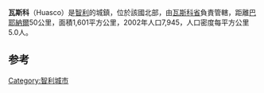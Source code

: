 
{{Infobox settlement
|official_name          = Huasco
|settlement_type        =城市
|native_name = 
|image_skyline          = HUASCO - FORO DESDE PLAYA GRANDE - panoramio (cropped).jpg
|image_caption          = 
|image_flag             = Huasco Bandera.svg
|image_shield           = Escudo de Huasco.svg
|image_map              = Comuna de Huasco.svg
|pushpin_map            = Chile
| pushpin_map_narrow = yes
|pushpin_label_position = bottom
|pushpin_map_caption    = Location in Chile
|subdivision_type       = 国家
| subdivision_name        = {{flag|Chile}}
| subdivision_type1       = 地区
| subdivision_name1       = {{flag|Atacama}}[[阿塔卡马大区|阿塔卡马大区]]
|subdivision_type2 = [[智利省份|省]]
|subdivision_name2 = [[瓦斯科省|瓦斯科省]]
| government_footnotes    = 
| government_type         = 自治市
| leader_party            =
| leader_title            = {{le|Alcalde}}
| leader_name             = Rodrigo Loyola Morenilla
| unit_pref               = Metric
| area_footnotes          = <ref name="INE">{{Cite web |url= http://www.ine.cl/canales/chile_estadistico/censos_poblacion_vivienda/censo_pobl_vivi.php |title= National Statistics Institute |accessdate= 4 November 2010 |language= es |archive-date= 2019-01-06 |archive-url= https://web.archive.org/web/20190106234357/http://www.ine.cl/404.html?aspxerrorpath=%2Fcanales%2Fchile_estadistico%2Fcensos_poblacion_vivienda%2Fcenso_pobl_vivi.php |dead-url= no }}</ref>
| area_total_km2          = 1601.4
| elevation_footnotes     = 
| elevation_m             = 30
| population_footnotes    = <ref name="INE"/>
| population_total        = 8977
| population_as_of        = 2012 Census
| population_density_km2  = auto
| population_demonym      = 
| population_blank1_title = 城镇
| population_blank1       = 6445
| population_blank2_title = 乡村
| population_blank2       = 1500
| demographics_type1      = Sex
| demographics1_footnotes = <ref name="INE"/> 
| demographics1_title1    = 男性
| demographics1_info1     = 3,999
| demographics1_title2    = 女性
| demographics1_info2     = 3,946
|timezone = [[Time_in_Chile|CLT]]
| utc_offset = −4
|timezone_DST = [[Time_in_Chile|CLST]]
| utc_offset_DST = −3
|postal_code_type = postal code
|postal_code = 
|area_code = (+56) 51
|website = {{URL|http://www.imhuasco.cl/}}
}}
'''瓦斯科'''（Huasco）是[[智利|智利]]的城鎮，位於該國北部，由[[瓦斯科省|瓦斯科省]]負責管轄，距離[[巴耶納爾|巴耶納爾]]50公里，面積1,601平方公里，2002年人口7,945，人口密度每平方公里5.0人。

==参考==
{{refs}}
{{Chile-geo-stub}}
[[Category:智利城市|Category:智利城市]]